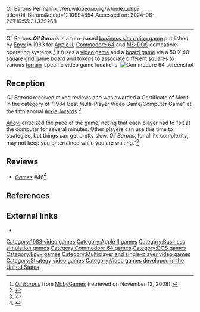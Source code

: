 Oil Barons
Permalink: //en.wikipedia.org/w/index.php?title=Oil_Barons&oldid=1210994854
Accessed on: 2024-06-26T16:55:31.339268



------
Oil Barons
{{about|the game|the businessperson|Business magnate|the Junior A hockey team|Fort McMurray Oil Barons}}
{{Infobox video game
|title = Oil Barons
|image = Oil Barons Cover.jpg
|caption =
|developer = [[Epyx]]
|publisher = [[Epyx]]
|designer = Tom Glass<ref name=giantlist/>
|released = 1983
|genre = [[Business simulation game|Business simulation]]
|modes = [[Single-player video game|Single-player]], [[Multiplayer video game|multi-player]]
|platforms = [[Apple II series|Apple II]], [[Commodore 64]], [[MS-DOS]]
}}
'''''Oil Barons''''' is a turn-based [[business simulation game]] published by [[Epyx]] in 1983 for [[Apple II series|Apple II]], [[Commodore 64]] and [[MS-DOS]] compatible operating systems.<ref>[http://www.mobygames.com/game/oil-barons ''Oil Barons''] from [[MobyGames]] (retrieved on November 12, 2008).</ref> It fuses a [[video game]] and a [[board game]] via a 50 X 40 square grid game board and tokens to associate different squares to various [[terrain]]-specific video game locations. 
[[File:Oil Barons Epyx 1a.jpg|thumb|Commodore 64 screenshot]]

==Reception==
''Oil Barons'' received mixed reviews and was awarded a Certificate of Merit in the category of "1984 Best Multi-Player Video Game/Computer Game" at the fifth annual [[Arkie Awards]].<ref>{{cite journal |last1= Kunkel |first1= Bill |author-link1= Bill Kunkel (journalist)|last2= Katz |first2= Arnie |author-link2= Arnie Katz|date= February 1984 |title= Arcade Alley: The 1984 Arcade Awards, Part II |journal= [[Video (magazine)|Video]]|publisher= Reese Communications|volume= 7|issue= 11|pages= 28–29|issn= 0147-8907}}</ref>{{rp|29}} 

''[[Ahoy!]]'' criticized the pace of the game, noting that each player had to "sit at the computer for several minutes. Other players can use this time to strategize, but things can get pretty slow. ''Oil Barons'', for all its complexity, may not keep you entertained while you are waiting."<ref name="herring198409">{{cite news | url=https://archive.org/stream/Ahoy_Issue_09_1984-09_Ion_International_US#page/n33/mode/2upst | title=Oil Barons | work=Ahoy! | date=September 1984 | accessdate=27 June 2014 | author=Herring, Richard | pages=35–37}}</ref>

==Reviews==
*''[[Games (magazine)|Games]]'' #46<ref>{{cite web | url=https://archive.org/details/games-46-1983-december/page/60/mode/2up | title=GAMES Magazine #46 | date=December 1983 }}</ref>

==References==
{{reflist|refs=
<ref name=giantlist>{{cite web |last1=Hague |first1=James |title=The Giant List of Classic Game Programmers |url=https://dadgum.com/giantlist/}}</ref>
}}

==External links==
*{{IAg|msdos_Oil_Barons_1983}}

[[Category:1983 video games]]
[[Category:Apple II games]]
[[Category:Business simulation games]]
[[Category:Commodore 64 games]]
[[Category:DOS games]]
[[Category:Epyx games]]
[[Category:Multiplayer and single-player video games]]
[[Category:Strategy video games]]
[[Category:Video games developed in the United States]]


{{strategy-videogame-stub}}
